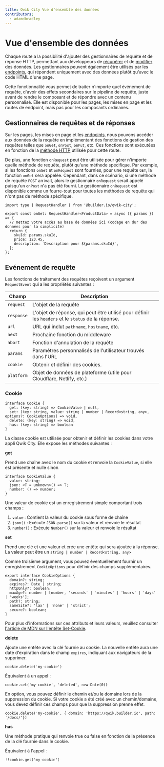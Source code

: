 ```yaml
---
title: Qwik City Vue d'ensemble des données
contributors:
  - adamdbradley
---
```


# Vue d'ensemble des données

Chaque route a la possibilité d'ajouter des gestionnaires de requête et de réponse HTTP, permettant aux développeurs de [récupérer](../retrieve/index.mdx) et de [modifier](../modify/index.mdx) des données. Les gestionnaires peuvent également être utilisés par les [endpoints](../endpoints/index.mdx), qui répondent uniquement avec des données plutôt qu'avec le code HTML d'une page.

Cette fonctionnalité vous permet de traiter n'importe quel événement de requête, d'avoir des effets secondaires sur le pipeline de requête, juste avant de rendre le composant et de répondre avec un contenu personnalisé. Elle est disponible pour les pages, les mises en page et les routes de endpoint, mais pas pour les composants ordinaires.

## Gestionnaires de requêtes et de réponses

Sur les pages, les mises en page et les [endpoints](../endpoints/index.mdx), nous pouvons accéder aux données de la requête en implémentant des fonctions de gestion des requêtes telles que `onGet`, `onPost`, `onPut`, etc. Ces fonctions sont exécutées en fonction de la [méthode HTTP](https://developer.mozilla.org/fr/docs/Web/HTTP/Methods) utilisée pour cette route.

De plus, une fonction `onRequest` peut être utilisée pour gérer n'importe quelle méthode de requête, plutôt qu'une méthode spécifique. Par exemple, si les fonctions `onGet` et `onRequest` sont fournies, pour une requête `GET`, la fonction `onGet` sera appelée. Cependant, dans ce scénario, si une méthode de requête `POST` arrivait, alors le gestionnaire `onRequest` serait appelé puisqu'un `onPost` n'a pas été fourni.
Le gestionnaire `onRequest` est disponible comme un fourre-tout pour toutes les méthodes de requête qui n'ont pas de méthode spécifique.

```tsx
import type { RequestHandler } from '@builder.io/qwik-city';

export const onGet: RequestHandler<ProductData> = async ({ params }) => {
  // mettez votre accès au base de données ici (codage en dur des données pour la simplicité)
  return {
    skuId: params.skuId,
    price: 123.45,
    description: `Description pour ${params.skuId}`,
  };
};
```

## Evénement de requête

Les fonctions de traitement des requêtes reçoivent un argument `RequestEvent` qui a les propriétés suivantes :

| Champ      | Description                                                                                        |
| ---------- | -------------------------------------------------------------------------------------------------- |
| `request`  | L'objet de la requête                                                                              |
| `response` | L'objet de réponse, qui peut être utilisé pour définir les `headers` et le `status` de la réponse. |
| `url`      | URL qui inclut `pathname`, `hostname`, etc.                                                        |
| `next`     | Prochaine fonction du middleware                                                                   |
| `abort`    | Fonction d'annulation de la requête                                                                |
| `params`   | Paramètres personnalisés de l'utilisateur trouvés dans l'URL                                       |
| `cookie`   | Obtenir et définir des cookies.                                                                    |
| `platform` | Objet de données de plateforme (utile pour Cloudflare, Netlify, etc.)                              |


### Cookie

```tsx
interface Cookie {
  get: (key: string) => CookieValue | null,
  set: (key: string, value: string | number | Record<string, any>, options?: CookieOptions) => void,
  delete: (key: string) => void,
  has: (key: string) => boolean
}
```

La classe cookie est utilisée pour obtenir et définir les cookies dans votre appli Qwik City. Elle expose les méthodes suivantes :

**get**

Prend une chaîne avec le nom du cookie et renvoie la `CookieValue`, si elle est présente et nulle sinon.

```tsx
interface CookieValue {
  value: string;
  json: <T = unknown>() => T;
  number: () => number;
}
```

Une valeur de cookie est un enregistrement simple comportant trois champs :
  1. `value` : Contient la valeur du cookie sous forme de chaîne
  2. `json()` : Exécute `JSON.parse()` sur la valeur et renvoie le résultat
  3. `number()` : Exécute `Number()` sur la valeur et renvoie le résultat

**set**

Prend une clé et une valeur et crée une entête qui sera ajoutée à la réponse. La valeur peut être un `string | number | Record<string, any>`

Comme troisième argument, vous pouvez éventuellement fournir un enregistrement `CookieOptions` pour définir des champs supplémentaires.

```tsx
export interface CookieOptions {
  domain?: string;
  expires?: Date | string;
  httpOnly?: boolean;
  maxAge?: number | [number, 'seconds' | 'minutes' | 'hours' | 'days' | 'weeks'];
  path?: string;
  sameSite?: 'lax' | 'none' | 'strict';
  secure?: boolean;
}
```

Pour plus d'informations sur ces attributs et leurs valeurs, veuillez consulter [l'article de MDN sur l'entête Set-Cookie](https://developer.mozilla.org/fr/docs/Web/HTTP/Headers/Set-Cookie#attributs).

**delete**

Ajoute une entête avec la clé fournie au cookie. La nouvelle entête aura une date d'expiration dans le champ `expires`, indiquant aux navigateurs de la supprimer.

```tsx
cookie.delete('my-cookie')
```

Équivalent à un appel :

```tsx
cookie.set('my-cookie', 'deleted', new Date(0))
```

En option, vous pouvez définir le chemin et/ou le domaine lors de la suppression du cookie. Si votre cookie a été créé avec un chemin/domaine, vous devez définir ces champs pour que la suppression prenne effet.

```tsx
cookie.delete('my-cookie', { domain: 'https://qwik.builder.io', path: '/docs/'})
```

**has**

Une méthode pratique qui renvoie true ou false en fonction de la présence de la clé fournie dans le cookie.

Équivalent à l'appel :

```tsx
!!cookie.get('my-cookie')
```
